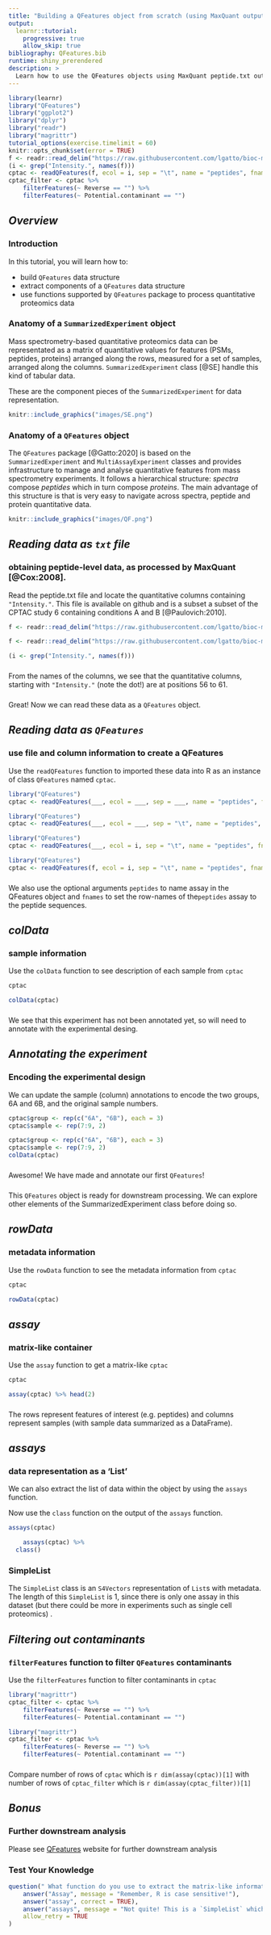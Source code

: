 ```yaml
---
title: "Building a QFeatures object from scratch (using MaxQuant output)"
output:
  learnr::tutorial:
    progressive: true
    allow_skip: true
bibliography: QFeatures.bib
runtime: shiny_prerendered
description: >
  Learn how to use the QFeatures objects using MaxQuant peptide.txt output.
---
```


```r
library(learnr)
library("QFeatures")
library("ggplot2")
library("dplyr")
library("readr")
library("magrittr")
tutorial_options(exercise.timelimit = 60)
knitr::opts_chunk$set(error = TRUE)
f <- readr::read_delim("https://raw.githubusercontent.com/lgatto/bioc-ms-prot/master/data/cptac_peptides.txt",delim="\t")
(i <- grep("Intensity.", names(f)))
cptac <- readQFeatures(f, ecol = i, sep = "\t", name = "peptides", fnames = "Sequence")
cptac_filter <- cptac %>%
    filterFeatures(~ Reverse == "") %>%
    filterFeatures(~ Potential.contaminant == "")
```

## *Overview*

### Introduction

In this tutorial, you will learn how to:

* build `QFeatures` data structure
* extract components of a `QFeatures` data structure
* use functions supported by `QFeatures` package to process quantitative 
  proteomics data

### Anatomy of a `SummarizedExperiment` object

Mass spectrometry-based quantitative proteomics data can be representated as a 
matrix of quantitative values for features (PSMs, peptides, proteins) arranged 
along the rows, measured for a set of samples, arranged along the columns.
`SummarizedExperiment` class [@SE] handle this kind of tabular data.

These are the component pieces of the `SummarizedExperiment` for data representation.

```r
knitr::include_graphics("images/SE.png")
```

### Anatomy of a `QFeatures` object

The `QFeatures` package [@Gatto:2020] is based on the `SummarizedExperiment` and `MultiAssayExperiment` classes and provides infrastructure to manage and analyse quantitative features from mass spectrometry experiments. It follows a hierarchical structure: *spectra* compose  *peptides* which in turn compose *proteins*. The main advantage of this structure is that is very easy to  navigate across spectra, peptide and protein quantitative data.

```r
knitr::include_graphics("images/QF.png")
```

## *Reading data as `txt` file*

### obtaining peptide-level data, as processed by MaxQuant  [@Cox:2008].   

Read the peptide.txt file and locate the quantitative columns containing `"Intensity."`. This file is available on github and is a subset a subset of the CPTAC study 6 containing
conditions A and B [@Paulovich:2010]. 

```r
f <- readr::read_delim("https://raw.githubusercontent.com/lgatto/bioc-ms-prot/master/data/cptac_peptides.txt",delim="\t")

```

```r
f <- readr::read_delim("https://raw.githubusercontent.com/lgatto/bioc-ms-prot/master/data/cptac_peptides.txt",delim="\t")

(i <- grep("Intensity.", names(f)))

```

###

From the names of the columns, we see that the quantitative columns,
starting with `"Intensity."` (note the dot!) are at positions 56 to 61.

###

Great! Now we can read these data as a `QFeatures` object.


## *Reading data as `QFeatures`*

### use file and column information to create a QFeatures

Use the `readQFeatures` function to imported these data into R as an instance of class `QFeatures` named `cptac`. 

```r
library("QFeatures")
cptac <- readQFeatures(___, ecol = ___, sep = ___, name = "peptides", fnames = "Sequence")

```

```r
library("QFeatures")
cptac <- readQFeatures(___, ecol = ___, sep = "\t", name = "peptides", fnames = "Sequence")
```

```r
library("QFeatures")
cptac <- readQFeatures(___, ecol = i, sep = "\t", name = "peptides", fnames = "Sequence")
```

```r
library("QFeatures")
cptac <- readQFeatures(f, ecol = i, sep = "\t", name = "peptides", fnames = "Sequence")
```

###

We also use the optional arguments `peptides` to name assay in the QFeatures object and `fnames` to set the row-names of the`peptides` assay to the peptide sequences.

## *colData*
 
### sample information

Use the `colData` function to see description of each sample from `cptac`

```r
cptac
```

```r
colData(cptac)
```

###

We see that this experiment has not been annotated yet, so will need to annotate with the experimental desing.

## *Annotating the experiment*
 
### Encoding the experimental design

We can update the sample (column) annotations to encode the two
groups, 6A and 6B, and the original sample numbers.

```r
cptac$group <- rep(c("6A", "6B"), each = 3)
cptac$sample <- rep(7:9, 2)
```

```r
cptac$group <- rep(c("6A", "6B"), each = 3)
cptac$sample <- rep(7:9, 2)
colData(cptac)
```
###
Awesome! We have made and annotate our first `QFeatures`!

###

This `QFeatures` object is ready for downstream processing. We can explore other elements of the SummarizedExperiment class before doing so.  


## *rowData*
 
### metadata information

Use the `rowData` function to see the metadata information from `cptac`

```r
cptac
```

```r
rowData(cptac)
```

## *assay*
 
### matrix-like container 

Use the `assay` function to get a matrix-like `cptac`

```r
cptac
```

```r
assay(cptac) %>% head(2)
```

###
The rows represent features of interest (e.g. peptides) and columns represent samples (with sample data summarized as a DataFrame). 


## *assays*

### data representation as a 'List'

We can also extract the list of data within the object by using the `assays` function.

Now use the `class` function on the output of the `assays` function.

```r
assays(cptac)
```

```r
    assays(cptac) %>% 
  class()
```

### SimpleList

The `SimpleList` class is an `S4Vectors` representation of `List`s with metadata. The length of this `SimpleList` is 1, since there is only one assay in this dataset (but there could be more in experiments such as single cell proteomics) . 


## *Filtering out contaminants*
 
### `filterFeatures` function to filter `QFeatures` contaminants

Use the `filterFeatures` function to filter contaminants in `cptac`

```r
library("magrittr")
cptac_filter <- cptac %>%
    filterFeatures(~ Reverse == "") %>%
    filterFeatures(~ Potential.contaminant == "")
```

```r
library("magrittr")
cptac_filter <- cptac %>%
    filterFeatures(~ Reverse == "") %>%
    filterFeatures(~ Potential.contaminant == "")
```

###
Compare number of rows of `cptac` which is `r dim(assay(cptac))[1]` with number of rows of `cptac_filter` which is `r dim(assay(cptac_filter))[1]`

## *Bonus*

### Further downstream analysis 

Please see [QFeatures](https://rformassspectrometry.github.io/QFeatures/) website for further downstream analysis

### Test Your Knowledge

```r
question(" What function do you use to extract the matrix-like information from cptac?",
    answer("Assay", message = "Remember, R is case sensitive!"),
    answer("assay", correct = TRUE),
    answer("assays", message = "Not quite! This is a `SimpleList` which length is equal to the number of QFeatures."),
    allow_retry = TRUE
)
```


